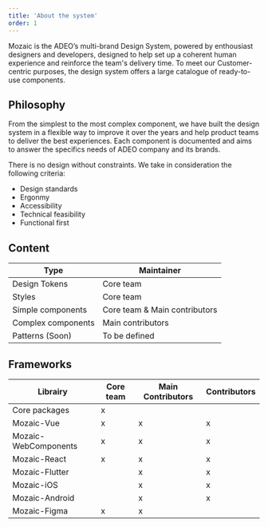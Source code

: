 ```yaml
---
title: 'About the system'
order: 1
---
```


Mozaic is the ADEO’s multi-brand Design System, powered by enthousiast designers and developers, designed to help set up a coherent human experience and reinforce the team's delivery time.
To meet our Customer-centric purposes, the design system offers a large catalogue of ready-to-use components.

## Philosophy

From the simplest to the most complex component, we have built the design system in a flexible way to improve it over the years and help product teams to deliver the best experiences.
Each component is documented and aims to answer the specifics needs of ADEO company and its brands.

There is no design without constraints. We take in consideration the following criteria:

- Design standards
- Ergonmy
- Accessibility
- Technical feasibility
- Functional first

## Content

| Type               | Maintainer                    |
| ------------------ | ----------------------------- |
| Design Tokens      | Core team                     |
| Styles             | Core team                     |
| Simple components  | Core team & Main contributors |
| Complex components | Main contributors             |
| Patterns (Soon)    | To be defined                 |

## Frameworks

| Librairy             | Core team | Main Contributors | Contributors |
| -------------------- | --------- | ----------------- | ------------ |
| Core packages        | x         |                   |              |
| Mozaic-Vue           | x         | x                 | x            |
| Mozaic-WebComponents | x         | x                 | x            |
| Mozaic-React         | x         | x                 | x            |
| Mozaic-Flutter       |           | x                 | x            |
| Mozaic-iOS           |           | x                 | x            |
| Mozaic-Android       |           | x                 | x            |
| Mozaic-Figma         | x         | x                 |              |
